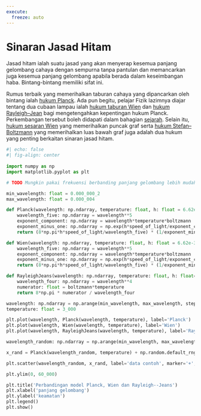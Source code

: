 ```yaml
---
execute: 
  freeze: auto
---
```


# Sinaran Jasad Hitam {.unnumbered}

Jasad hitam ialah suatu jasad yang akan menyerap kesemua panjang gelombang cahaya dengan sempurna tanpa pantulan dan memancarkan juga kesemua panjang gelombang apabila berada dalam keseimbangan haba.
Bintang-bintang memiliki sifat ini.

Rumus terbaik yang memerihalkan taburan cahaya yang dipancarkan oleh bintang ialah [hukum Planck](./sinaran-jasad-hitam/Planck.md).
Ada pun begitu, pelajar Fizik lazimnya diajar tentang dua cubaan lampau ialah [hukum taburan Wien](./sinaran-jasad-hitam/taburan-Wien.md) dan [hukum Rayleigh--Jean](./sinaran-jasad-hitam/Rayleigh-Jeans.md) bagi mengetengahkan kepentingan hukum Planck.
Perkembangan tersebut boleh didapati dalam bahagian [sejarah](./sinaran-jasad-hitam/sejarah.md).
Selain itu, [hukum sesaran Wien](./sinaran-jasad-hitam/) yang memerihalkan puncak graf serta [hukum Stefan--Boltzmann](./sinaran-jasad-hitam/Stefan-Boltzmann.md) yang memerihalkan luas bawah graf juga adalah dua hukum yang penting berkaitan sinaran jasad hitam.

```python
#| echo: false
#| fig-align: center
 
import numpy as np
import matplotlib.pyplot as plt

# TODO Mungkin pakai frekuensi berbanding panjang gelombang lebih mudah nampak?

min_wavelength: float = 0.000_000_2
max_wavelength: float = 0.000_004

def Planck(wavelength: np.ndarray, temperature: float, h: float = 6.62e-34, boltzmann: float = 1.38e-23, speed_of_light: float = 3e8) -> np.ndarray:
    wavelength_five: np.ndarray = wavelength**5
    exponent_component: np.ndarray = wavelength*temperature*boltzmann
    exponent_minus_one: np.ndarray = np.exp(h*speed_of_light/exponent_component) - 1
    return (8*np.pi*h*speed_of_light/wavelength_five) * (1/exponent_minus_one)

def Wien(wavelength: np.ndarray, temperature: float, h: float = 6.62e-34, boltzmann: float = 1.38e-23, speed_of_light: float=3e8) -> np.ndarray:
    wavelength_five: np.ndarray = wavelength**5
    exponent_component: np.ndarray = wavelength*temperature*boltzmann
    exponent_minus_one: np.ndarray = np.exp(h*speed_of_light/exponent_component)
    return (8*np.pi*h*speed_of_light/wavelength_five) * (1/exponent_minus_one)

def RayleighJeans(wavelength: np.ndarray, temperature: float, h: float=6.62e-34, boltzmann: float = 1.38e-23, speed_of_light: float = 3e8) -> np.ndarray:
    wavelength_four: np.ndarray = wavelength**4
    numerator: float = boltzmann*temperature
    return 8*np.pi * numerator / wavelength_four

wavelength: np.ndarray = np.arange(min_wavelength, max_wavelength, step=0.2e-7)
temperature: float = 3_000

plt.plot(wavelength, Planck(wavelength, temperature), label='Planck')
plt.plot(wavelength, Wien(wavelength, temperature), label='Wien')
plt.plot(wavelength, RayleighJeans(wavelength, temperature), label='Rayleigh--Jeans')

wavelength_random: np.ndarray = np.arange(min_wavelength, max_wavelength, step=0.8e-7)

x_rand = Planck(wavelength_random, temperature) + np.random.default_rng(200).integers(low=-100, high=100)

plt.scatter(wavelength_random, x_rand, label='data contoh', marker='+', color='red')

plt.ylim(0, 60_000)

plt.title('Perbandingan model Planck, Wien dan Rayleigh--Jeans')
plt.xlabel('panjang gelombang')
plt.ylabel('keamatan')
plt.legend()
plt.show()
```
